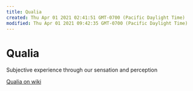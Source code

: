 ```yaml
---
title: Qualia
created: Thu Apr 01 2021 02:41:51 GMT-0700 (Pacific Daylight Time)
modified: Thu Apr 01 2021 09:42:35 GMT-0700 (Pacific Daylight Time)
---
```


# Qualia

Subjective experience through our sensation and perception

[Qualia on wiki](https://www.wikiwand.com/en/Qualia)
